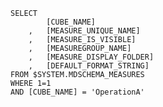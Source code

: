 	
	SELECT
			[CUBE_NAME]
		,	[MEASURE_UNIQUE_NAME]
		,	[MEASURE_IS_VISIBLE]
		,	[MEASUREGROUP_NAME]
		,	[MEASURE_DISPLAY_FOLDER]
		,	[DEFAULT_FORMAT_STRING]
	FROM $SYSTEM.MDSCHEMA_MEASURES
	WHERE 1=1 
	AND [CUBE_NAME] = 'OperationA'